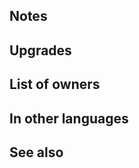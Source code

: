 {{SkillPage Tabs}}{{Weapon Infobox
|tagid=SID_植物図鑑＋
|weaponType=Blue Tome
|might=12
|range=2
|effect=Inflicts Spd/Res-5 on foes within 2 spaces during combat.
|cost=300
|exclusive=0
|userVersion1=Closed
|userVersion2=Open
|statModifiers=0,12,0,0,0
|required=Flora Guide
|refinePaths=default
|refineSP=350
|refineMedals=500
|refineStones=50
|properties=
}}
==Notes==
{{Combat reductions}}{{FoesCombatEffect}}
==Upgrades==
{{Weapon Upgrade List}}
==List of owners==
{{Skill Hero List}}
==In other languages==
{{OtherLanguages
|english=Flora Guide+
|japanese=植物図鑑＋
|german=Pflanzenkunde+
|spanishEU=Guía botánica +
|spanishLA=Guía botánica +
|french=Guide floral +
|italian=Erbario+
|chineseTW=植物圖鑑＋
|portuguese=Guia botânico+
}}
==See also==
{{See also skills|cond=Description LIKE '%inflicts Spd/Res-_ on foes%within _ spaces%during combat%'|columns=3}}
{{Weapons Navbox}}